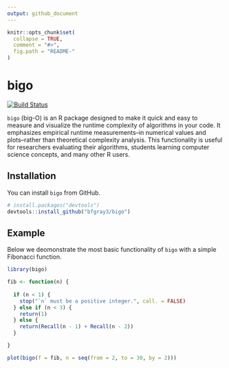 ```yaml
---
output: github_document
---
```


<!-- README.md is generated from README.Rmd. Please edit that file -->

```r
knitr::opts_chunk$set(
  collapse = TRUE,
  comment = "#>",
  fig.path = "README-"
)
```

# bigo

[![Build Status](https://travis-ci.org/bfgray3/bigo.svg?branch=master)](https://travis-ci.org/bfgray3/bigo)

`bigo` (big-O) is an R package designed to make it quick and easy to measure and visualize the runtime complexity of algorithms in your code.  It emphasizes empirical runtime measurements--in numerical values and plots--rather than theoretical complexity analysis.  This functionality is useful for researchers evaluating their algorithms, students learning computer science concepts, and many other R users.

## Installation

You can install `bigo` from GitHub.

```r
# install.packages("devtools")
devtools::install_github("bfgray3/bigo")
```

## Example

Below we deomonstrate the most basic functionality of `bigo` with a simple Fibonacci function.

```r
library(bigo)

fib <- function(n) {
 
  if (n < 1) {
    stop("`n` must be a positive integer.", call. = FALSE)
  } else if (n < 3) {
    return(1)
  } else {
    return(Recall(n - 1) + Recall(n - 2))
  }

}

plot(bigo(f = fib, n = seq(from = 2, to = 30, by = 2)))
```